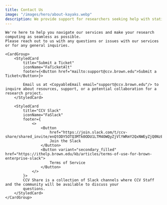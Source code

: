 ```yaml
---
title: Contact Us
image: "/images/hero/about-kayaks.webp"
description: We provide support for researchers seeking help with statistical modeling, machine learning, data mining, data visualization, computational biology, high-performance computing, and software engineering.
---
```


<ContentSection title="Contact Us">

    We're here to help you navigate our services and make your research computing as seamless as possible.
    Please reach out to us with any questions or issues with our services or for any general inquiries.

    <CardGroup>
        <StyledCard
            title="Submit a Ticket"
            iconName="FaTicketAlt"
            footer={<Button href="mailto:support@ccv.brown.edu">Submit a Ticket</Button>}>

            Email us at <CopyableEmail email="support@ccv.brown.edu"/> to inquire about resources, support, or a potential collaboration for a research project.
        </StyledCard>

        <StyledCard
            title="CCV Slack"
            iconName="FaSlack"
            footer={
                <>
                    <Button
                        href="https://join.slack.com/t/ccv-share/shared_invite/enQtODY5OTQ3MTk0ODU1LTM4OWQyZjVlYWRmY2QxNWEyZjQ0NzEwMmRlNTRlZjYyMjM1Y2U5MDU1ZGFmMmRhZWIzNjliYmQzYTBiMzY2NzU">
                        Join the Slack
                    </Button>
                    <Button variant="secondary_filled" href="https://ithelp.brown.edu/kb/articles/terms-of-use-for-brown-enterprise-slack">
                        Terms of Service
                    </Button>
                </>
            }>
            CCV Share is a collection of Slack channels where CCV Staff and the community will be available to discuss your
            questions.
        </StyledCard>
    </CardGroup>
</ContentSection>

<LocationSection />
